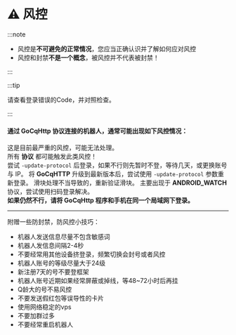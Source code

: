

# ⚠️ 风控

:::note

- 风控是**不可避免的正常情况**，您应当正确认识并了解如何应对风控
- 风控和封禁**不是一个概念**，被风控并不代表被封禁！

:::


:::tip

请查看登录错误的Code，并对照检查。

:::

#### 通过 GoCqHttp 协议连接的机器人，通常可能出现如下风控情况：

<Tabs>
<TabItem value="45" label="Code:45" default>
这是目前最严重的风控，可能无法处理。<br />
所有 <b>协议</b> 都可能触发此类风控！<br />
尝试 <code>-update-protocol</code> 后登录，如果不行则先暂时不登，等待几天，或更换账号与 IP。


</TabItem>
<TabItem value="235" label="Code:235">
将 <b>GoCqHTTP</b> 升级到最新版本后，尝试使用 <code>-update-protocol</code> 参数重新登录。
</TabItem>
<TabItem value="237" label="Code:237">
滑块处理不当导致的，重新验证滑块。
</TabItem>
<TabItem value="238" label="Code:238">
主要出现于 <b>ANDROID_WATCH</b> 协议，尝试使用扫码登录解决。
<br />
<b>如果仍然不行，请将 GoCqHttp 程序和手机在同一个局域网下登录。</b>
</TabItem>
</Tabs>

-----

附赠一些防封禁，防风控小技巧：
- 机器人发送信息尽量不包含敏感词
- 机器人发信息间隔2-4秒
- 不要经常用其他设备挤登录，频繁切换会封号或者风控
- 机器人账号的等级尽量大于24级
- 新注册7天的号不要登框架
- 机器人账号近期如果经常屏蔽或掉线，等48~72小时后再挂
- Q龄大的号不易风控
- 不要发送假红包等误导性的卡片
- 使用网络稳定的vps
- 不要加群过多
- 不要经常重启机器人